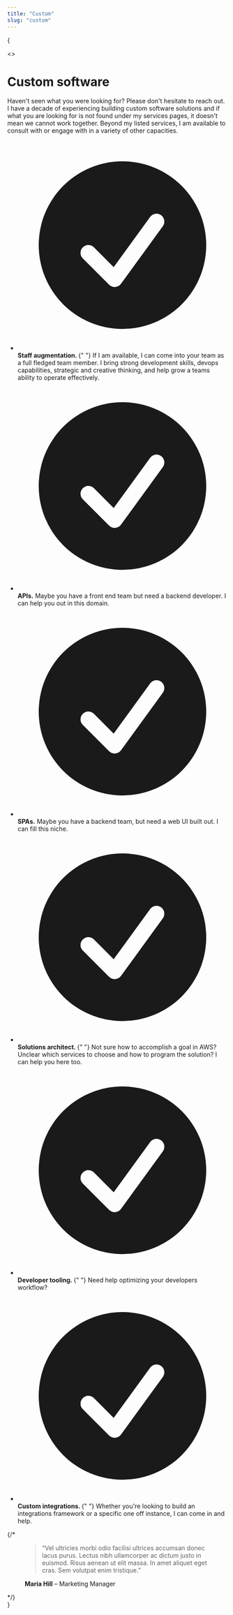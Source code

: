```yaml
---
title: "Custom"
slug: "custom"
---
```


{

<>
  <div class="mx-auto text-base leading-7 text-gray-700">
    <h1 class="mt-2 text-pretty text-4xl font-semibold tracking-tight text-gray-900 sm:text-5xl">
      Custom software
    </h1>
    <p class="mt-6 text-xl leading-8">
      Haven't seen what you were looking for? Please don't hesitate to reach
      out. I have a decade of experiencing building custom software solutions
      and if what you are looking for is not found under my services pages, it
      doesn't mean we cannot work together. Beyond my listed services, I am
      available to consult with or engage with in a variety of other capacities.
    </p>
    <div class="mt-10">
      <ul role="list" class="mt-8 max-w-xl space-y-8 text-gray-600">
        <li class="flex gap-x-3">
          <svg
            class="mt-1 h-5 w-5 flex-none text-way_blue"
            viewBox="0 0 20 20"
            fill="currentColor"
            aria-hidden="true"
            data-slot="icon"
          >
            <path
              fill-rule="evenodd"
              d="M10 18a8 8 0 1 0 0-16 8 8 0 0 0 0 16Zm3.857-9.809a.75.75 0 0 0-1.214-.882l-3.483 4.79-1.88-1.88a.75.75 0 1 0-1.06 1.061l2.5 2.5a.75.75 0 0 0 1.137-.089l4-5.5Z"
              clip-rule="evenodd"
            />
          </svg>
          <span>
            <strong class="font-semibold text-gray-900">
              Staff augmentation.
            </strong>{" "}
            If I am available, I can come into your team as a full fledged team
            member. I bring strong development skills, devops capabilities,
            strategic and creative thinking, and help grow a teams ability to
            operate effectively.
          </span>
        </li>
        <li class="flex gap-x-3">
          <svg
            class="mt-1 h-5 w-5 flex-none text-way_blue"
            viewBox="0 0 20 20"
            fill="currentColor"
            aria-hidden="true"
            data-slot="icon"
          >
            <path
              fill-rule="evenodd"
              d="M10 18a8 8 0 1 0 0-16 8 8 0 0 0 0 16Zm3.857-9.809a.75.75 0 0 0-1.214-.882l-3.483 4.79-1.88-1.88a.75.75 0 1 0-1.06 1.061l2.5 2.5a.75.75 0 0 0 1.137-.089l4-5.5Z"
              clip-rule="evenodd"
            />
          </svg>
          <span>
            <strong class="font-semibold text-gray-900">APIs.</strong> Maybe you
            have a front end team but need a backend developer. I can help you
            out in this domain.
          </span>
        </li>
        <li class="flex gap-x-3">
          <svg
            class="mt-1 h-5 w-5 flex-none text-way_blue"
            viewBox="0 0 20 20"
            fill="currentColor"
            aria-hidden="true"
            data-slot="icon"
          >
            <path
              fill-rule="evenodd"
              d="M10 18a8 8 0 1 0 0-16 8 8 0 0 0 0 16Zm3.857-9.809a.75.75 0 0 0-1.214-.882l-3.483 4.79-1.88-1.88a.75.75 0 1 0-1.06 1.061l2.5 2.5a.75.75 0 0 0 1.137-.089l4-5.5Z"
              clip-rule="evenodd"
            />
          </svg>
          <span>
            <strong class="font-semibold text-gray-900">SPAs.</strong> Maybe you
            have a backend team, but need a web UI built out. I can fill this
            niche.
          </span>
        </li>
        <li class="flex gap-x-3">
          <svg
            class="mt-1 h-5 w-5 flex-none text-way_blue"
            viewBox="0 0 20 20"
            fill="currentColor"
            aria-hidden="true"
            data-slot="icon"
          >
            <path
              fill-rule="evenodd"
              d="M10 18a8 8 0 1 0 0-16 8 8 0 0 0 0 16Zm3.857-9.809a.75.75 0 0 0-1.214-.882l-3.483 4.79-1.88-1.88a.75.75 0 1 0-1.06 1.061l2.5 2.5a.75.75 0 0 0 1.137-.089l4-5.5Z"
              clip-rule="evenodd"
            />
          </svg>
          <span>
            <strong class="font-semibold text-gray-900">
              Solutions architect.
            </strong>{" "}
            Not sure how to accomplish a goal in AWS? Unclear which services to
            choose and how to program the solution? I can help you here too.
          </span>
        </li>
        <li class="flex gap-x-3">
          <svg
            class="mt-1 h-5 w-5 flex-none text-way_blue"
            viewBox="0 0 20 20"
            fill="currentColor"
            aria-hidden="true"
            data-slot="icon"
          >
            <path
              fill-rule="evenodd"
              d="M10 18a8 8 0 1 0 0-16 8 8 0 0 0 0 16Zm3.857-9.809a.75.75 0 0 0-1.214-.882l-3.483 4.79-1.88-1.88a.75.75 0 1 0-1.06 1.061l2.5 2.5a.75.75 0 0 0 1.137-.089l4-5.5Z"
              clip-rule="evenodd"
            />
          </svg>
          <span>
            <strong class="font-semibold text-gray-900">
              Developer tooling.
            </strong>{" "}
            Need help optimizing your developers workflow?
          </span>
        </li>
        <li class="flex gap-x-3">
          <svg
            class="mt-1 h-5 w-5 flex-none text-way_blue"
            viewBox="0 0 20 20"
            fill="currentColor"
            aria-hidden="true"
            data-slot="icon"
          >
            <path
              fill-rule="evenodd"
              d="M10 18a8 8 0 1 0 0-16 8 8 0 0 0 0 16Zm3.857-9.809a.75.75 0 0 0-1.214-.882l-3.483 4.79-1.88-1.88a.75.75 0 1 0-1.06 1.061l2.5 2.5a.75.75 0 0 0 1.137-.089l4-5.5Z"
              clip-rule="evenodd"
            />
          </svg>
          <span>
            <strong class="font-semibold text-gray-900">
              Custom integrations.
            </strong>{" "}
            Whether you're looking to build an integrations framework or a
            specific one off instance, I can come in and help.
          </span>
        </li>
      </ul>
      {/*
      <figure class="mt-10 border-l border-way_blue pl-9">
        <blockquote class="font-semibold text-gray-900">
          <p>
            “Vel ultricies morbi odio facilisi ultrices accumsan donec lacus
            purus. Lectus nibh ullamcorper ac dictum justo in euismod. Risus
            aenean ut elit massa. In amet aliquet eget cras. Sem volutpat enim
            tristique.”
          </p>
        </blockquote>
        <figcaption class="mt-6 flex gap-x-4">
          <div class="text-sm leading-6">
            <strong class="font-semibold text-gray-900">Maria Hill</strong> –
            Marketing Manager
          </div>
        </figcaption>
      </figure>
      */}
    </div>
  </div>
</>
}
